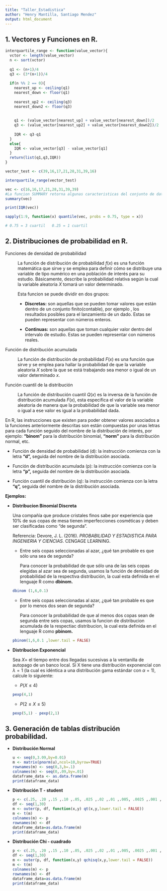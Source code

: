 ```yaml
---
title: "Taller_Estadistica"
author: "Henry Mantilla, Santiago Mendez"
output: html_document
---
```


## **1. Vectores y Funciones en R.**

```r
interquartile_range <- function(value_vector){
  vctor <- length(value_vector)
  n <- sort(vctor)
  
  q1 <- (n+1)/4
  q3 <- (3*(n+1))/4
  
  if(n %% 2 == 0){
    nearest_up <- ceiling(q1)
    nearest_down <- floor(q1)
    
    nearest_up2 <- ceiling(q3)
    nearest_down2 <- floor(q3)
    
    
    q1 <- (value_vector[nearest_up] + value_vector[nearest_down])/2
    q3 <- (value_vector[nearest_up2] + value_vector[nearest_down2])/2
    
    IQR <- q3-q1
  }
  else{
    IQR <- value_vector[q3] - value_vector[q1]
  }
  return(list(q1,q3,IQR))
}
```

```r
vector_test <- c(39,16,17,21,28,31,39,16)

interquartile_range(vector_test)
```

```r
vec <- c(16,16,17,21,28,31,39,39)
#La funcion SUMMARY retorna algunas caracteristicas del conjunto de datos del vector, el valor de los cuartiles son diferentes a los que calculamos manualmente, por que? no sé.
summary(vec)
```

```r
print(IQR(vec))
```

```r
sapply(1:9, function(x) quantile(vec, probs = 0.75, type = x))

# 0.75 = 3 cuartil   0.25 = 1 cuartil
```

## **2. Distribuciones de probabilidad en R.**

Funciones de densidad de probabilidad

:   La función de distribución de probabilidad $f(x)$ es una función matemática que sirve y se emplea para definir cómo se distribuye una variable de tipo numérico en una población de interés para su estudio. Básicamente, describe la probabilidad relativa según la cual la variable aleatoria $X$ tomará un valor determinado.

    Esta funcion se puede dividir en dos grupos:

    -   **Discretas:** son aquellas que se pueden tomar valores que están dentro de un conjunto finito(contable), por ejemplo , los resultados posibles para el lanzamiento de un dado. Estas se pueden representar con números enteros.

    -   **Continuas:** son aquellas que toman cualquier valor dentro del intervalo de estudio. Estas se pueden representar con números reales.

Función de distribución acumulada

:   La función de distribución de probabilidad $F(x)$ es una función que sirve y se emplea para hallar la probabilidad de que la variable aleatoria $X$ sobre la que se está trabajando sea menor o igual de un valor determinado $x$.

Función cuantil de la distribución

:   La función de distribución cuantil $Q(x)$ es la inversa de la función de distribución acumulada $F(x)$, esta especifica el valor de la variable aleatoria de manera que la probabilidad de que la variable sea menor o igual a ese valor es igual a la probabilidad dada.

En R, las instrucciones que existen para poder obtener valores asociados a la funciones anteriormente descritas son están compuestas por unas letras para cada función seguido del nombre de la distribución de interés, por ejemplo: **"binom"** para la distribución binomial, **"norm"** para la distribución normal, etc.

-   Función de densidad de probabilidad (d): la instrucción comienza con la letra **"d",** seguida del nombre de la distribución asociada.

-   Función de distribución acumulada (p): la instrucción comienza con la letra **"p",** seguida del nombre de la distribución asociada.

-   Función cuantil de distribución (q): la instrucción comienza con la letra **"q",** seguida del nombre de la distribución asociada.

**Ejemplos:**

-   **Distribucion Binomial Discreta**

    Una compañía que produce cristales finos sabe por experiencia que 10% de sus copas de mesa tienen imperfecciones cosméticas y deben ser clasificadas como "de segunda".

    Referencia: Devore, J. L. (2016). *PROBABILIDAD Y ESTADISTICA PARA INGENIERIA Y CIENCIAS*. CENGAGE LEARNING.

    -   Entre seis copas seleccionadas al azar, ¿qué tan probable es que sólo una sea de segunda?

        Para conocer la probabilidad de que sólo una de las seis copas elegidas al azar sea de segunda, usamos la función de densidad de probabilidad de la respectiva distribución, la cual esta definida en el lenguaje R como **dbinom.**

    ```r
    dbinom (1,6,0.1)
    ```

    -   Entre seis copas seleccionadas al azar, ¿qué tan probable es que por lo menos dos sean de segunda?

        Para conocer la probabilidad de que al menos dos copas sean de segunda entre seis copas, usamos la funcion de distribucion acumulada de la respectiac distribucion, la cual esta definida en el lenguaje R como **pbinom.**

    ```r
    pbinom(1,6,0.1 ,lower.tail = FALSE)
    ```

-   **Distribucion Exponencial**

    Sea $X =$ el tiempo entre dos llegadas sucesivas a la ventanilla de autopago de un banco local. Si X tiene una distribución exponencial con $\lambda = 1$ (la cual es idéntica a una distribución gama estándar con $\alpha = 1$), calcule lo siguiente:

    -   $P(X \leq 4)$

    ```r
    pexp(4,1)
    ```

    -   $P(2 \leq X \leq 5)$

    ```r
    pexp(5,1) - pexp(2,1)
    ```

## **3. Generación de tablas distribución probabilidad.**

-   **Distribución Normal**

    ```r
    u <- seq(0,3.09,by=0.01)
    m <- matrix(pnorm(u),ncol=10,byrow=TRUE)
    rownames(m) <- seq(0,3,b=.1)
    colnames(m) <- seq(0,.09,by=.01)
    dataframe_data <- as.data.frame(m)
    print(dataframe_data)
    ```

-   **Distribución T - student**

    ```r
    p <- c(.25, .20 ,.15 ,.10 ,.05, .025 ,.02 ,.01 ,.005, .0025 ,.001 ,.0005)
    df <- seq(1,30)
    m <- outer(p, df, function(x,y) qt(x,y,lower.tail = FALSE))
    m <- t(m)
    colnames(m) <- p
    rownames(m) <- df
    dataframe_data=as.data.frame(m)
    print(dataframe_data)
    ```

-   **Distribución Chi - cuadrado**

    ```r
    p <- c(.25, .20 ,.15 ,.10 ,.05, .025 ,.02 ,.01 ,.005, .0025 ,.001 ,.0005)
    df <- seq(1,30)
    m <- outer(p, df, function(x,y) qchisq(x,y,lower.tail = FALSE))
    m <- t(m)
    colnames(m) <- p
    rownames(m) <- df
    dataframe_data=as.data.frame(m)
    print(dataframe_data)
    ```
